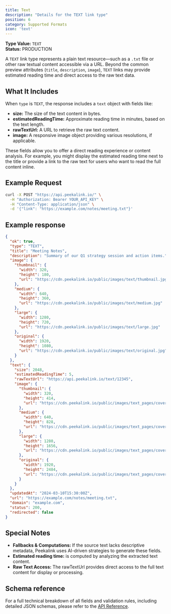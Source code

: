 ```yaml
---
title: Text 
description: "Details for the TEXT link type"
position: 6
category: Supported Formats
icon: 'text'
---
```


**Type Value:** `TEXT`  
**Status:** PRODUCTION

A `TEXT` link type represents a plain text resource—such as a `.txt` file or other raw textual content accessible via a URL. Beyond the common preview attributes (`title`, `description`, `image`), `TEXT` links may provide estimated reading time and direct access to the raw text data.

## What It Includes

When `type` is `TEXT`, the response includes a `text` object with fields like:

- **size:** The size of the text content in bytes.
- **estimatedReadingTime:** Approximate reading time in minutes, based on the text length.
- **rawTextUrl:** A URL to retrieve the raw text content.
- **image:** A responsive image object providing various resolutions, if applicable.

These fields allow you to offer a direct reading experience or content analysis. For example, you might display the estimated reading time next to the title or provide a link to the raw text for users who want to read the full content inline.

## Example Request

```bash
curl -X POST "https://api.peekalink.io/" \
  -H "Authorization: Bearer YOUR_API_KEY" \
  -H "Content-Type: application/json" \
  -d '{"link": "https://example.com/notes/meeting.txt"}'
```

## Example response

```json
{
  "ok": true,
  "type": "TEXT",
  "title": "Meeting Notes",
  "description": "Summary of our Q1 strategy session and action items.",
  "image": {
    "thumbnail": {
      "width": 320,
      "height": 180,
      "url": "https://cdn.peekalink.io/public/images/text/thumbnail.jpg"
    },
    "medium": {
      "width": 640,
      "height": 360,
      "url": "https://cdn.peekalink.io/public/images/text/medium.jpg"
    },
    "large": {
      "width": 1280,
      "height": 720,
      "url": "https://cdn.peekalink.io/public/images/text/large.jpg"
    },
    "original": {
      "width": 1920,
      "height": 1080,
      "url": "https://cdn.peekalink.io/public/images/text/original.jpg"
    }
  },
  "text": {
    "size": 2048,
    "estimatedReadingTime": 5,
    "rawTextUrl": "https://api.peekalink.io/text/12345",
    "image": {
      "thumbnail": {
        "width": 320,
        "height": 414,
        "url": "https://cdn.peekalink.io/public/images/text_pages/cover-thumbnail.jpg"
      },
      "medium": {
        "width": 640,
        "height": 828,
        "url": "https://cdn.peekalink.io/public/images/text_pages/cover-medium.jpg"
      },
      "large": {
        "width": 1280,
        "height": 1656,
        "url": "https://cdn.peekalink.io/public/images/text_pages/cover-large.jpg"
      },
      "original": {
        "width": 1920,
        "height": 2484,
        "url": "https://cdn.peekalink.io/public/images/text_pages/cover-original.jpg"
      }
    }
  },
  "updatedAt": "2024-03-10T15:30:00Z",
  "url": "https://example.com/notes/meeting.txt",
  "domain": "example.com",
  "status": 200,
  "redirected": false
}
```

## Special Notes

- **Fallbacks & Computations:** If the source text lacks descriptive metadata, Peekalink uses AI-driven strategies to generate these fields.
- **Estimated reading time:** is computed by analyzing the extracted text content.
- **Raw Text Access:** The rawTextUrl provides direct access to the full text content for display or processing.

## Schema reference

For a full technical breakdown of all fields and validation rules, including detailed JSON schemas, please refer to the [API Reference](/api-reference/).
